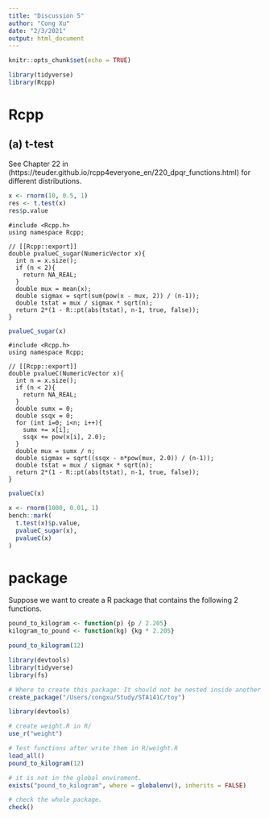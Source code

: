```yaml
---
title: "Discussion 5"
author: "Cong Xu"
date: "2/3/2021"
output: html_document
---
```


```r
knitr::opts_chunk$set(echo = TRUE)
```

```r
library(tidyverse)
library(Rcpp)
```


# Rcpp

## (a) t-test

See Chapter 22 in (https://teuder.github.io/rcpp4everyone_en/220_dpqr_functions.html) for different distributions.

```r
x <- rnorm(10, 0.5, 1)
res <- t.test(x)
res$p.value
```

```Rcpp
#include <Rcpp.h>
using namespace Rcpp;

// [[Rcpp::export]]
double pvalueC_sugar(NumericVector x){
  int n = x.size();
  if (n < 2){
    return NA_REAL;
  }
  double mux = mean(x);
  double sigmax = sqrt(sum(pow(x - mux, 2)) / (n-1));
  double tstat = mux / sigmax * sqrt(n);
  return 2*(1 - R::pt(abs(tstat), n-1, true, false));
}
```

```r
pvalueC_sugar(x)
```


```Rcpp
#include <Rcpp.h>
using namespace Rcpp;

// [[Rcpp::export]]
double pvalueC(NumericVector x){
  int n = x.size();
  if (n < 2){
    return NA_REAL;
  }
  double sumx = 0;
  double ssqx = 0;
  for (int i=0; i<n; i++){
    sumx += x[i];
    ssqx += pow(x[i], 2.0);
  }
  double mux = sumx / n;
  double sigmax = sqrt((ssqx - n*pow(mux, 2.0)) / (n-1));
  double tstat = mux / sigmax * sqrt(n);
  return 2*(1 - R::pt(abs(tstat), n-1, true, false));
}
```

```r
pvalueC(x)
```


```r
x <- rnorm(1000, 0.01, 1)
bench::mark(
  t.test(x)$p.value, 
  pvalueC_sugar(x),
  pvalueC(x)
)
```


# package

Suppose we want to create a R package that contains the following 2 functions.

```r
pound_to_kilogram <- function(p) {p / 2.205}
kilogram_to_pound <- function(kg) {kg * 2.205}
```

```r
pound_to_kilogram(12)
```

```r
library(devtools)
library(tidyverse)
library(fs)
```

```r
# Where to create this package: It should not be nested inside another RStudio Project, R package, or Git repo.
create_package("/Users/congxu/Study/STA141C/toy")
```

```r
library(devtools)

# create weight.R in R/
use_r("weight")

# Test functions after write them in R/weight.R
load_all()
pound_to_kilogram(12)

# it is not in the global enviroment. 
exists("pound_to_kilogram", where = globalenv(), inherits = FALSE)

# check the whole package.
check()
```

